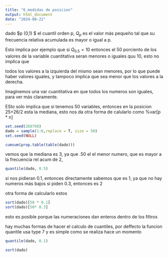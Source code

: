 ```yaml
---
title: "6_medidas de posicion"
output: html_document
date: "2024-08-22"
---
```


dado $p \in (0,1) $ el cuantil orden p, $Q_p$ es el valor más pequeño tal que su frecuencia relativa acumulada es mayor o igual a p.

Esto implica por ejemplo que si $Q_{0.5} = 10$  entonces el 50 porciento de los valores de la variable cuantitativa seran menores o iguales quu 10, esto no implica que

todos los valores a la izquierda del mismo sean menores, por lo que puede haber valores iguales, y tampoco implica que sea menor que los valores a la derecha. 

Imaginemos una var cuantitativa en que todos los numeros son iguales, para ver más claramente.

ESto solo implica que si tenemos 50 variables, entonces en la posicion 25+26/2 esta la mediana, esto nos da otra forma de calularlo como %var[p * n]

```r
set.seed(260798)
dado = sample(1:6,replace = T, size = 50)
set.seed(NULL)

```

```r
cumsum(prop.table(table(dado)))
```
vemos que la mediana es 3, ya que .50 el el menor numero, que es mayor a la frecuencia rel acum de 2,

```r
quantile(dado, 0.5)
```

si nos pidieran 0.1, entonces directamente sabemos que es 1, ya que no hay numeros más bajos
si piden 0.3, entonces es 2

otra forma de calcularlo estos
```r
sort(dado)[50 * 0.1]
sort(dado)[50* 0.3]
```

esto es posible porque las numeraciones dan enteros dentro de los filtros

hay muchas formas de hacer el calculo de cuantiles, por deffecto la funcion quantile usa type 7 y es simple como se realiza hace un momento

```r
quantile(dado, 0.1)
```
```r
sort(dado)
```


